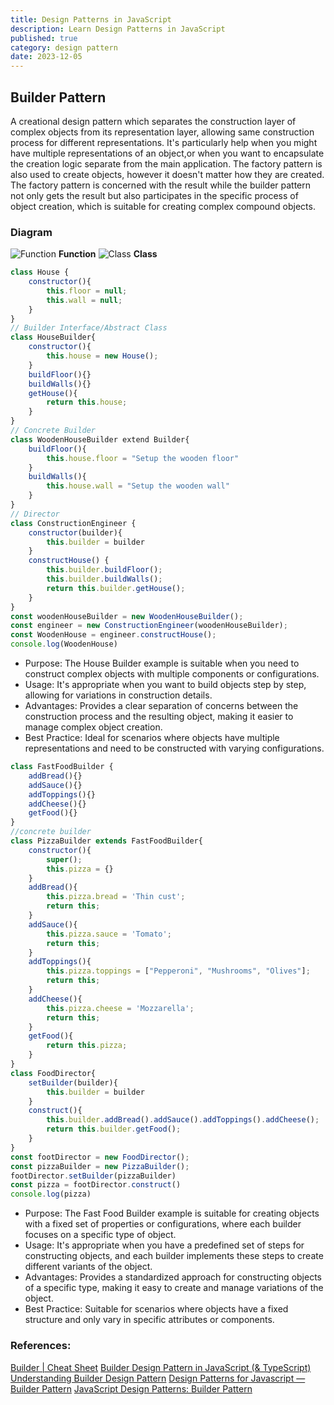 ```yaml
---
title: Design Patterns in JavaScript 
description: Learn Design Patterns in JavaScript
published: true
category: design pattern
date: 2023-12-05
---
```


## Builder Pattern 

A creational design pattern which separates the construction layer of complex objects from its representation layer, allowing same construction process for different representations.
It's particularly help when you might have multiple representations of an object,or when you want to encapsulate the creation logic separate from the main application.
The factory pattern is also used to create objects, however it doesn't matter how they are created.
The factory pattern is concerned with the result while the builder pattern not only gets the result but also participates in the specific process of object creation, which is suitable for creating complex compound objects.

### Diagram
![Function](/blog/design-pattern/builder-function.png)
**Function**
![Class](/blog/design-pattern/builder-class.png)
**Class**

```javascript
class House {
    constructor(){
        this.floor = null;
        this.wall = null;
    }
}
// Builder Interface/Abstract Class
class HouseBuilder{
    constructor(){
        this.house = new House();
    }
    buildFloor(){}
    buildWalls(){}
    getHouse(){
        return this.house;
    }
}
// Concrete Builder
class WoodenHouseBuilder extend Builder{
    buildFloor(){
        this.house.floor = "Setup the wooden floor"
    }
    buildWalls(){
        this.house.wall = "Setup the wooden wall"
    }
}
// Director
class ConstructionEngineer {
    constructor(builder){
        this.builder = builder
    }
    constructHouse() {
        this.builder.buildFloor();
        this.builder.buildWalls();
        return this.builder.getHouse();
    }
}
const woodenHouseBuilder = new WoodenHouseBuilder();
const engineer = new ConstructionEngineer(woodenHouseBuilder);
const WoodenHouse = engineer.constructHouse();
console.log(WoodenHouse)
```

- Purpose: The House Builder example is suitable when you need to construct complex objects with multiple components or configurations.
- Usage: It's appropriate when you want to build objects step by step, allowing for variations in construction details.
- Advantages: Provides a clear separation of concerns between the construction process and the resulting object, making it easier to manage complex object creation.
- Best Practice: Ideal for scenarios where objects have multiple representations and need to be constructed with varying configurations.


```javascript
class FastFoodBuilder {
    addBread(){}
    addSauce(){}
    addToppings(){}
    addCheese(){}
    getFood(){}
}
//concrete builder
class PizzaBuilder extends FastFoodBuilder{
    constructor(){
        super();
        this.pizza = {}
    }
    addBread(){
        this.pizza.bread = 'Thin cust';
        return this;
    }
    addSauce(){
        this.pizza.sauce = 'Tomato';
        return this;
    }
    addToppings(){
        this.pizza.toppings = ["Pepperoni", "Mushrooms", "Olives"];
        return this;
    }
    addCheese(){
        this.pizza.cheese = 'Mozzarella';
        return this;
    }
    getFood(){
        return this.pizza;
    }
}
class FoodDirector{
    setBuilder(builder){
        this.builder = builder
    }
    construct(){
        this.builder.addBread().addSauce().addToppings().addCheese();
        return this.builder.getFood();
    }
}
const footDirector = new FoodDirector();
const pizzaBuilder = new PizzaBuilder();
footDirector.setBuilder(pizzaBuilder)
const pizza = footDirector.construct()
console.log(pizza)
```

- Purpose: The Fast Food Builder example is suitable for creating objects with a fixed set of properties or configurations, where each builder focuses on a specific type of object.
- Usage: It's appropriate when you have a predefined set of steps for constructing objects, and each builder implements these steps to create different variants of the object.
- Advantages: Provides a standardized approach for constructing objects of a specific type, making it easy to create and manage variations of the object.
- Best Practice: Suitable for scenarios where objects have a fixed structure and only vary in specific attributes or components.
### References:

[Builder | Cheat Sheet](https://medium.com/cp-massive-programming/builder-cheat-sheet-ec0417836e82)
[Builder Design Pattern in JavaScript (& TypeScript)](https://blog.stackademic.com/builder-design-pattern-in-javascript-typescript-d972955e1888)
[Understanding Builder Design Pattern](https://medium.com/nerd-for-tech/understanding-builder-design-pattern-ce48a29b79)
[Design Patterns for Javascript — Builder Pattern](https://medium.com/codex/design-patterns-for-javascript-builder-pattern-c287c54b9b6b)
[JavaScript Design Patterns: Builder Pattern](https://freedium.cfd/https://javascript.plainenglish.io/javascript-design-patterns-builder-pattern-608dbb2020a)
